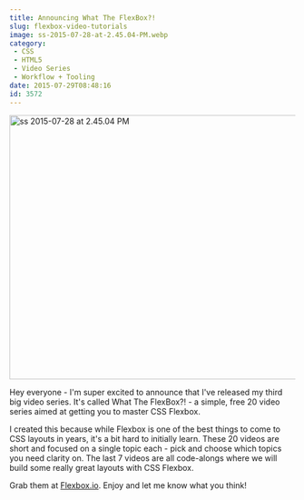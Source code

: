 ```yaml
---
title: Announcing What The FlexBox?!
slug: flexbox-video-tutorials
image: ss-2015-07-28-at-2.45.04-PM.webp
category:
 - CSS
 - HTML5
 - Video Series
 - Workflow + Tooling
date: 2015-07-29T08:48:16
id: 3572
---
```


<img src="ss-2015-07-28-at-2.45.04-PM.webp" alt="ss 2015-07-28 at 2.45.04 PM" width="986" height="465" class="aligncenter size-full wp-image-3573" />

Hey everyone - I'm super excited to announce that I've released my third big video series. It's called What The FlexBox?! - a simple, free 20 video series aimed at getting you to master CSS Flexbox.

I created this because while Flexbox is one of the best things to come to CSS layouts in years, it's a bit hard to initially learn. These 20 videos are short and focused on a single topic each - pick and choose which topics you need clarity on. The last 7 videos are all code-alongs where we will build some really great layouts with CSS Flexbox.

Grab them at <a href="http://Flexbox.io">Flexbox.io</a>. Enjoy and let me know what you think!